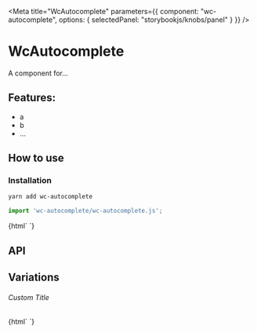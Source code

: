 

<Meta 
  title="WcAutocomplete"
  parameters={{
    component: "wc-autocomplete",
    options: { selectedPanel: "storybookjs/knobs/panel" }
  }}
/>

# WcAutocomplete

A component for...

## Features:

- a
- b
- ...

## How to use

### Installation

```bash
yarn add wc-autocomplete
```

```js
import 'wc-autocomplete/wc-autocomplete.js';
```

<Preview withToolbar>
  <Story name="Simple">
    {html`
      <wc-autocomplete></wc-autocomplete>
    `}
  </Story>
</Preview>

## API

<Props of="wc-autocomplete" />

## Variations

###### Custom Title

<Story name="Custom Title">
  {html`
    <wc-autocomplete .title=${'Hello World'}></wc-autocomplete>
  `}
</Story>
